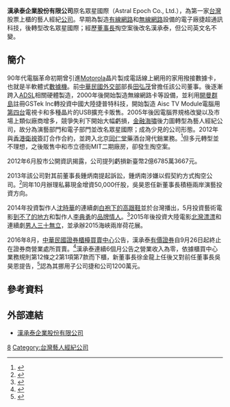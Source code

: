 {{Infobox_Company 
| company_name = 漢承泰企業股份有限公司
| company_name_en = Astral Epoch Co., Ltd.
| company_type   = [[股份有限公司|股份有限公司]]
| company_logo   = [[File:Folder-favorites.png|120px]]
| local_code_name        = TW
| local_code        = 84611899
| foundation     = 1993年11月16日 
| traded_as      = {{otc|8082}}<br>（2003/12/30-2016/9/26上櫃）
| predecessor    = 眾星國際
| location       = {{ROC-TW}}<br>[[台北市|台北市]][[中正區_(臺北市)|中正區]][[忠孝西路|忠孝西路]]一段66號34樓
| area_served    = [[台灣|台灣]]
| key_people     = [[董事長|董事長]]：徐金龍  
| industry       = 製造業
| products       = [[無線網路|無線網路]]設備
| services       = 藝人經紀服務、雜貨代銷
| capital        = [[新台幣|新台幣]]1,866,088,730元
| revenue        = 
| assets         = [[新台幣|新台幣]]2,000,000,000元
| net_income     = {{loss}}虧損[[新台幣|新台幣]]3億元 (2011年)
| num_employees  = 15人 (不含派遣與藝人) 
| subsid         =
| homepage       = [http://www.ae-intl.com.tw www.ae-intl.com.tw]
}}

'''漢承泰企業股份有限公司'''原名眾星國際（Astral Epoch Co., Ltd.），為第一家[[台灣|台灣]]股票上櫃的藝人經紀[[公司|公司]]。早期為製造[[有線網路|有線網路]]和[[無線網路|無線網路]]設備的電子廠捷超通訊科技，後轉型改名眾星國際；經歷[[董事長|董事長]]掏空案後改名漢承泰，但公司英文名不變。

==簡介==
90年代電腦革命初期曾引進[[Motorola|Motorola]]晶片製成電話線上網用的家用撥接數據卡，也就是半軟體式[[數據機|數據機]]。前[[中華民國外交部|中華民國外交部]]部長[[田弘茂|田弘茂]]曾擔任該公司董事。後逐漸跨入[[ADSL|ADSL]]相關硬體製造，2000年後開始製造無線網路卡等設備，並利用[[開曼群島|開曼群島]]註冊GSTek Inc轉投資中國大陸捷普特科技，開始製造 Aisc TV Module電腦用[[第四台|第四台]]電視卡和多種晶片的USB擴充卡販售。2005年後因電腦界規格改變以及市場上類似廠商增多，競爭失利下開始大幅虧損，[[金融海嘯|金融海嘯]]後力圖轉型為藝人經紀公司，故分為演藝部門和電子部門並改名眾星國際；成為少見的公司形態。2012年與[[香港衛視|香港衛視]]簽訂合作合約，並跨入北京[[同仁堂|同仁堂]]藥酒台灣代銷業務。<ref>{{Cite web |url=http://www.ettoday.net/news/20130628/232822.htm |title=眾星(8082) 公告本公司庫存藥酒銷售說明(更正銷售對象) |access-date=2013-11-11 |archive-date=2019-12-01 |archive-url=https://web.archive.org/web/20191201141322/https://www.ettoday.net/news/20130628/232822.htm |dead-url=no }}</ref>但多元轉型並不理想，之後販售中和市立德街MIT二期廠房，卻發生掏空案。

2012年6月股市公開資訊揭露，公司提列虧損新臺幣2億6785萬3667元。

2013年該公司對其前董事長鍾炳南提起訴訟，鍾炳南涉嫌以假契約方式掏空公司。<ref>{{Cite web |url=http://www.moneydj.com/kmdj/news/NewsViewer.aspx?a=a666f8b0-7ad2-4771-b300-356fd24b4d78 |title=眾星董事會決議擬對前董事長鍾炳南提起訴訟 |access-date=2013-06-24 |archive-date=2019-12-02 |archive-url=https://web.archive.org/web/20191202104900/https://www.moneydj.com/kmdj/news/NewsViewer.aspx?a=a666f8b0-7ad2-4771-b300-356fd24b4d78 |dead-url=no }}</ref>同年10月辦理私募現金增資50,000仟股，吳昊恩任新董事長積極兩岸演藝投資方向。

2014年投資製作人[[沈時華|沈時華]]的連續劇[[白袍下的高跟鞋|白袍下的高跟鞋]]並於台灣播出，5月投資藝術電影[[到不了的地方|到不了的地方]]和製作人[[李典勇|李典勇]]的[[品牌情人|品牌情人]]。<ref>{{Cite web |url=http://www.ae-intl.com.tw/index.php?r=cms%2Fview&id=3 |title=與名製作人沈時華小姐合作投資拍攝偶像劇 |access-date=2022-01-19 |archive-date=2020-06-03 |archive-url=https://web.archive.org/web/20200603130345/http://www.ae-intl.com.tw/index.php?r=cms%2Fview&id=3 |dead-url=no }}</ref>2015年後投資大陸電影[[北灣漂漂|北灣漂漂]]和連續劇[[男人三十無立|男人三十無立]]，並承辦2015海峽兩岸荷花展。

2016年8月，[[中華民國證券櫃檯買賣中心|中華民國證券櫃檯買賣中心]]公告，漢承泰[[有價證券|有價證券]]自9月26日起終止在證券商營業處所買賣。<ref>{{Cite web |url=http://www.chinatimes.com/realtimenews/20160817002030-260410 |title=《店頭市場》漢承泰9月26日起終止買賣 |access-date=2017-01-22 |archive-date=2019-11-30 |archive-url=https://web.archive.org/web/20191130153955/https://www.chinatimes.com/realtimenews/20160817002030-260410 |dead-url=no }}</ref>漢承泰連續6個月公告之營業收入為零，依據櫃買中心業務規則第12條之2第1項第7款而下櫃，新董事長徐金龍上任後又對前任董事長吳昊恩提告，<ref>{{Cite web |url=https://tw.appledaily.com/new/realtime/20161226/1021231/ |title=眾星國際又告前任董座 |access-date=2018-03-17 |archive-date=2018-06-05 |archive-url=https://web.archive.org/web/20180605065410/https://tw.appledaily.com/new/realtime/20161226/1021231/ |dead-url=no }}</ref>認為其挪用子公司捷和公司1200萬元。

==參考資料==
{{reflist}}

==外部連結==
*[http://www.ae-intl.com.tw/ 漢承泰企業股份有限公司] {{Wayback|url=http://www.ae-intl.com.tw/ |date=20200704021545 }}

[[Category:中華民國證券櫃檯買賣中心上櫃公司|8]]
[[Category:台灣藝人經紀公司|Category:台灣藝人經紀公司]]